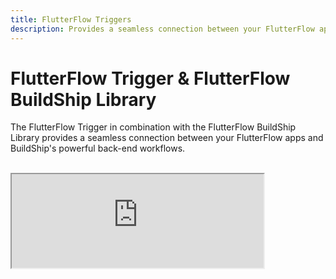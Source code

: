 ```yaml
---
title: FlutterFlow Triggers
description: Provides a seamless connection between your FlutterFlow apps and BuildShip's powerful back-end workflows.
---
```





# FlutterFlow Trigger & FlutterFlow BuildShip Library

The FlutterFlow Trigger in combination with the FlutterFlow BuildShip Library provides a seamless connection between your FlutterFlow apps and BuildShip's powerful back-end workflows. 

<br/>
<iframe
  className='aspect-video w-full'
  src='https://www.youtube.com/embed/zbMAxBISOEw'
  allow='accelerometer; autoplay; clipboard-write; encrypted-media; gyroscope; picture-in-picture'
  allowFullScreen
  width='80%'
/>

This integration enables you to leverage complex business automations set up in BuildShip directly from your FlutterFlow frontend.

This integration enables you to:

- Process data efficiently
- Integrate with external systems
- Handle enterprise-level tasks securely
- Keep sensitive business logic and operations safely abstracted from your client interface


## Installation

<Steps>
### Adding the BuildShip Library to FlutterFlow

To set up the FlutterFlow Trigger, you need to install the FlutterFlow BuildShip Library. This library is available in the FlutterFlow Marketplace and can be added to your project with just a few clicks.

- Navigate to the [FlutterFlow Marketplace](https://marketplace.flutterflow.io/item/Yeb8kAnEVpOpFHpejOpd)
- Search for "`BuildShip`"
- Click on the "Trigger BuildShip Workflow" library
- Select the "Add for Free" button to make it available in your project

<Image src={marketplace} alt='FlutterFlow Marketplace' width={1200} />


### Configure Project Dependencies

- In FlutterFlow, go to **Settings → Project Dependencies**
- Under "FlutterFlow Libraries", select "**Add Library**"
- A configuration window will appear requesting library values

<Image src={library} alt='FlutterFlow Library Configuration' width={1200} />

<Callout type='info'>
Library values are variables created by the library author but intended to have their values set by the library user. These allow configuration of settings like API keys or other library-specific configurations.
</Callout>

</Steps>

## Authentication Options


BuildShip FlutterFlow Triggers offers three authentication methods depending on your project requirements:

<Image src={ffAuthOptions} alt='Authentication Options' width={1200} />

### No Authentication

No Authentication is the **standard FlutterFlow trigger** option that offers a **simple implementation**. It's ideal for testing or workflows that don't require authentication and requires no additional setup to get started.


### Firebase Authentication

Firebase Authentication is recommended for apps already using Firebase Auth. This method secures your workflows with Firebase Authentication and ensures that only authorized users can trigger your backend processes.

This requires us to pass the Firebase Project ID which is used to authenticate the user and ensure they have the necessary permissions to trigger the workflow.

The authenticated user token needs to passed to the BuildShip workflow via the authorization headers, which can then be used to verify the user's identity and permissions.

<Callout type='info'>
The Firebase Authentication option requires the BuildShip service account to be granted access to your Firebase project. For more information, see [Connecting to Your Own Firebase Project](https://docs.buildship.com/tutorials/firebase-project#option-2-connecting-to-your-own-firebase-project).

Ensure your FlutterFlow project is set up with Firebase Authentication and has a `users` collection. Instructions: [Firebase Authentication Setup](https://docs.flutterflow.io/integrations/authentication/firebase/initial-setup/)
</Callout>



### Supabase Authentication

Supabase Authentication is designed for applications already using Supabase Auth. This option secures your workflows with Supabase Authentication and provides robust security for all your backend operations.

This requires the Supabase public anon key to the Integration Key input and your Supabase URL in the URL input. These values are used to authenticate the user and ensure they have the necessary permissions to trigger the workflow.

The authenticated user token needs to passed to the BuildShip workflow via the authorization headers, which can then be used to verify the user's identity and permissions.


## BuildShip Trigger Setup

Setting up the connection in BuildShip is straightforward:

1. Create a new workflow or select an existing one

<Callout>
You can use pre-built templates like the [Scrape Website](https://app.buildship.com/template/sK2nuYqlilcL). Click to clone the template for your project.
</Callout>

2. Click the Triggers button at the top of the screen. Select **Add Trigger**.

3. Choose the appropriate **FlutterFlow Trigger** from the list of available triggers.

4. Define a path in the FlutterFlow Trigger in BuildShip and click "Connect". BuildShip will automatically map the inputs defined in your workflow and generate a configuration JSON.

5. Use the copy button to capture this configuration.

<br/>
<Image src={ffCopyConfig} alt='Copy Configuration JSON' width={1200} />

## Connecting FlutterFlow to BuildShip

<Steps>

### Basic Configuration

Once you have the configuration JSON from BuildShip, you can connect it to your FlutterFlow project.

1. Return to FlutterFlow's library values screen.

2. Paste the configuration JSON into the BuildShip configuration field in library values.

<Callout type='warning'>
**Important:** This is the only field you need to configure at this stage.
</Callout>

<Image src={ffConfig} alt='FlutterFlow Library Configuration' width={1200} />

### Triggering BuildShip Workflows

Now you can trigger your BuildShip workflow like any other action in your project:

1. In the Action Flow Editor, locate the new action block called **TriggerBuildShipWorkflow**
<Image src={ffActionBlocks} alt='Trigger BuildShip Workflow' width={1200} />
2. Configure the remaining library values:
    - **Input Values:** A comma-separated list of the values your BuildShip workflow expects.
    - Format inputs as a list using code expression: `["value1", "value2", ...]`
<Image src={ffInputValues} alt='Input Values' width={1200} />
<Callout type='info'>
**Important:** Even with a single input, you must format it as a list: `[input]`

📘 Example: For multiple inputs, list them in the order shown in the BuildShip setup screen: `[input1, input2, input3]`
</Callout>

### Authentication Setup

If using authentication, complete these additional steps:

1. Use the **authOption** value to select your authentication method (Firebase or Supabase)
<Callout>
An `ENUM` is provided to ensure you send the correctly formatted value to BuildShip
</Callout>

2. Send an auth value to BuildShip for verification
    - For both Firebase and Supabase, use the JWT token of your authenticated user
    - Find this under the **Authenticated User** section in the options

3. Add an output value to use the response from BuildShip in subsequent actions

<Image src={ffAuthValue} alt='Authentication Value' width={1200} />

</Steps>
